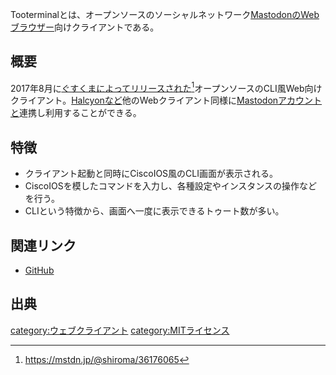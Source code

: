 {{Infobox software
| Name = Tooterminal
| Image = [[ファイル:Koya tooterminal.png|300px]]
| Developer = [[ぐすくま]]
| SourceCode          = https://github.com/wd-shiroma/tooterminal
| Platform = Webブラウザー
| ProgrammingLanguage = JavaScript
| Launch = 2017年8月20日
| License             = [[MITライセンス]]
| Web = https://wd-shiroma.github.io/tooterminal
}}Tooterminalとは、オープンソースのソーシャルネットワーク[[Mastodon]]のWebブラウザー向けクライアントである。

== 概要 ==

2017年8月に[[ぐすくま]]によってリリースされた<ref>https://mstdn.jp/@shiroma/36176065</ref>オープンソースのCLI風Web向けクライアント。[[Halcyon]]など他のWebクライアント同様に[[Mastodon]]アカウントと連携し利用することができる。

== 特徴 ==

*クライアント起動と同時にCiscoIOS風のCLI画面が表示される。
*CiscoIOSを模したコマンドを入力し、各種設定やインスタンスの操作などを行う。
*CLIという特徴から、画面へ一度に表示できるトゥート数が多い。

== 関連リンク ==
*[https://github.com/wd-shiroma/tooterminal GitHub]

== 出典 ==
<references/>

[[category:ウェブクライアント]]
[[category:MITライセンス]]